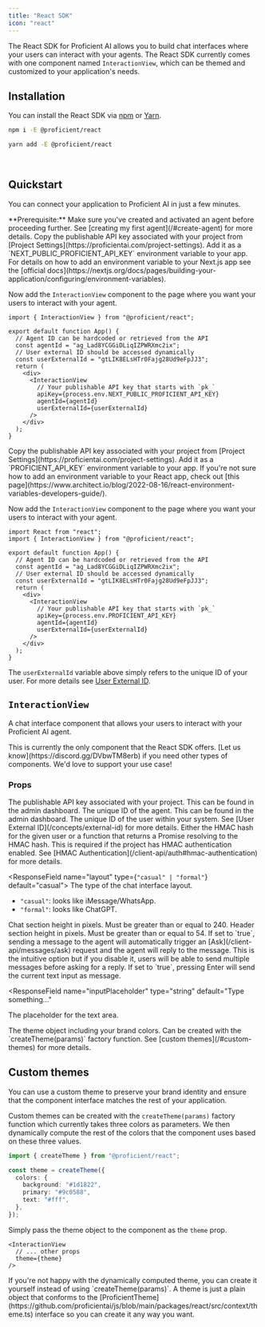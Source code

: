 ```yaml
---
title: "React SDK"
icon: "react"
---
```


The React SDK for Proficient AI allows you to build chat interfaces where your users can interact
with your agents. The React SDK currently comes with one component named `InteractionView`, which
can be themed and customized to your application's needs.

## Installation

You can install the React SDK via [npm](https://www.npmjs.com/package/@proficient/react) or [Yarn](https://yarnpkg.com/package/@proficient/react).

<CodeGroup>

```bash npm
npm i -E @proficient/react
```

```bash yarn
yarn add -E @proficient/react
```

</CodeGroup>

<br />

<Snippet file="exact-version.mdx" />

## Quickstart

You can connect your application to Proficient AI in just a few minutes.

<Info>
  **Prerequisite:** Make sure you've created and activated an agent before
  proceeding further. See [creating my first agent](/#create-agent) for more
  details.
</Info>

<Tabs>
  <Tab title="Next.js">
Copy the publishable API key associated with your project from [Project Settings](https://proficientai.com/project-settings).
Add it as a `NEXT_PUBLIC_PROFICIENT_API_KEY` environment variable to your app.

<Tip>
  For details on how to add an environment variable to your Next.js app see the
  [official
  docs](https://nextjs.org/docs/pages/building-your-application/configuring/environment-variables).
</Tip>

Now add the `InteractionView` component to the page where you want your users to interact
with your agent.

```tsx
import { InteractionView } from "@proficient/react";

export default function App() {
  // Agent ID can be hardcoded or retrieved from the API
  const agentId = "ag_Lad8YCGGiDLiqIZPWRXmc2ix";
  // User external ID should be accessed dynamically
  const userExternalId = "gtLIK8ELsHTr0Fajg28Ud9eFpJJ3";
  return (
    <div>
      <InteractionView
        // Your publishable API key that starts with `pk_`
        apiKey={process.env.NEXT_PUBLIC_PROFICIENT_API_KEY}
        agentId={agentId}
        userExternalId={userExternalId}
      />
    </div>
  );
}
```

  </Tab>
  <Tab title="Other React">
Copy the publishable API key associated with your project from [Project Settings](https://proficientai.com/project-settings).
Add it as a `PROFICIENT_API_KEY` environment variable to your app.

<Tip>
  If you're not sure how to add an environment variable to your React app, check
  out [this
  page](https://www.architect.io/blog/2022-08-16/react-environment-variables-developers-guide/).
</Tip>

Now add the `InteractionView` component to the page where you want your users to interact
with your agent.

```tsx
import React from "react";
import { InteractionView } from "@proficient/react";

export default function App() {
  // Agent ID can be hardcoded or retrieved from the API
  const agentId = "ag_Lad8YCGGiDLiqIZPWRXmc2ix";
  // User external ID should be accessed dynamically
  const userExternalId = "gtLIK8ELsHTr0Fajg28Ud9eFpJJ3";
  return (
    <div>
      <InteractionView
        // Your publishable API key that starts with `pk_`
        apiKey={process.env.PROFICIENT_API_KEY}
        agentId={agentId}
        userExternalId={userExternalId}
      />
    </div>
  );
}
```

  </Tab>
</Tabs>

The `userExternalId` variable above simply refers to the unique ID of your user. For
more details see [User External ID](/concepts#external-id).

## `InteractionView`

A chat interface component that allows your users to interact with your Proficient AI agent.

<Note>
  This is currently the only component that the React SDK offers. [Let us
  know](https://discord.gg/DVbwTM8erb) if you need other types of components.
  We'd love to support your use case!
</Note>

### Props

<ResponseField name="apiKey" type="string" required>
  The publishable API key associated with your project. This can be found in the
  admin dashboard.
</ResponseField>

<ResponseField name="agentId" type="string" required>
  The unique ID of the agent. This can be found in the admin dashboard.
</ResponseField>

<ResponseField name="userExternalId" type="string" required>
  The unique ID of the user within your system. See [User External
  ID](/concepts/external-id) for more details.
</ResponseField>

<ResponseField name="userHmac" type="string | () => Promise<string>">
  Either the HMAC hash for the given user or a function that returns a Promise
  resolving to the HMAC hash. This is required if the project has HMAC
  authentication enabled. See [HMAC
  Authentication](/client-api/auth#hmac-authentication) for more details.
</ResponseField>

<ResponseField name="layout" type={`"casual" | "formal"`} default="casual">
  The type of the chat interface layout.

- `"casual"`: looks like iMessage/WhatsApp.
- `"formal"`: looks like ChatGPT.

</ResponseField>

<ResponseField name="chatSectionHeight" type="number" default={320}>
  Chat section height in pixels. Must be greater than or equal to 240.
</ResponseField>

<ResponseField name="headerSectionHeight" type="number" default={54}>
  Header section height in pixels. Must be greater than or equal to 54.
</ResponseField>

<ResponseField name="autoRequestReply" type="boolean" default={true}>
  If set to `true`, sending a message to the agent will automatically trigger an
  [Ask](/client-api/messages/ask) request and the agent will reply to the
  message. This is the intuitive option but if you disable it, users will be
  able to send multiple messages before asking for a reply.
</ResponseField>

<ResponseField name="sendOnEnter" type="boolean" default={true}>
  If set to `true`, pressing Enter will send the current text input as message.
</ResponseField>

<ResponseField
  name="inputPlaceholder"
  type="string"
  default="Type something..."
>
  The placeholder for the text area.
</ResponseField>

<ResponseField name="theme" type="ProficientTheme">
  The theme object including your brand colors. Can be created with the
  `createTheme(params)` factory function. See [custom themes](/#custom-themes)
  for more details.
</ResponseField>

## Custom themes

You can use a custom theme to preserve your brand identity and ensure that the component
interface matches the rest of your application.

Custom themes can be created with the `createTheme(params)` factory function which currently
takes three colors as parameters. We then dynamically compute the rest of the colors that
the component uses based on these three values.

```ts
import { createTheme } from "@proficient/react";

const theme = createTheme({
  colors: {
    background: "#1d1822",
    primary: "#9c0588",
    text: "#fff",
  },
});
```

Simply pass the theme object to the component as the `theme` prop.

```tsx
<InteractionView
  // ... other props
  theme={theme}
/>
```

<Tip>
  If you're not happy with the dynamically computed theme, you can create it
  yourself instead of using `createTheme(params)`. A theme is just a plain
  object that conforms to the
  [ProficientTheme](https://github.com/proficientai/js/blob/main/packages/react/src/context/theme.ts)
  interface so you can create it any way you want.
</Tip>
